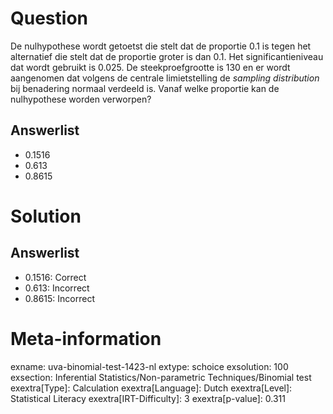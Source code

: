 Question
========

De nulhypothese wordt getoetst die stelt dat de proportie 0.1 is tegen
het alternatief die stelt dat de proportie groter is dan 0.1. Het
significantieniveau dat wordt gebruikt is 0.025. De steekproefgrootte is
130 en er wordt aangenomen dat volgens de centrale limietstelling de *sampling distribution* bij benadering normaal verdeeld is. Vanaf welke
proportie kan de nulhypothese worden verworpen?

Answerlist
----------

* 0.1516
* 0.613
* 0.8615

Solution
========

Answerlist
----------

* 0.1516: Correct
* 0.613: Incorrect
* 0.8615: Incorrect

Meta-information
================
exname: uva-binomial-test-1423-nl
extype: schoice
exsolution: 100
exsection: Inferential Statistics/Non-parametric Techniques/Binomial test
exextra[Type]: Calculation
exextra[Language]: Dutch
exextra[Level]: Statistical Literacy
exextra[IRT-Difficulty]: 3
exextra[p-value]: 0.311

